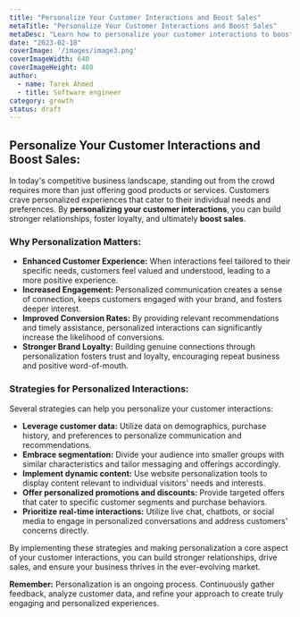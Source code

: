 ```yaml
---
title: "Personalize Your Customer Interactions and Boost Sales"
metaTitle: "Personalize Your Customer Interactions and Boost Sales"
metaDesc: "Learn how to personalize your customer interactions to boost sales and foster stronger relationships with your audience."
date: "2023-02-18"
coverImage: '/images/image3.png'
coverImageWidth: 640
coverImageHeight: 480
author:
  - name: Tarek Ahmed
  - title: Software engineer
category: growth
status: draft
---
```


## Personalize Your Customer Interactions and Boost Sales:

In today's competitive business landscape, standing out from the crowd requires more than just offering good products or services. Customers crave personalized experiences that cater to their individual needs and preferences. By **personalizing your customer interactions**, you can build stronger relationships, foster loyalty, and ultimately **boost sales**.

### Why Personalization Matters:

- **Enhanced Customer Experience:** When interactions feel tailored to their specific needs, customers feel valued and understood, leading to a more positive experience.
- **Increased Engagement:** Personalized communication creates a sense of connection, keeps customers engaged with your brand, and fosters deeper interest.
- **Improved Conversion Rates:** By providing relevant recommendations and timely assistance, personalized interactions can significantly increase the likelihood of conversions.
- **Stronger Brand Loyalty:** Building genuine connections through personalization fosters trust and loyalty, encouraging repeat business and positive word-of-mouth.

### Strategies for Personalized Interactions:

Several strategies can help you personalize your customer interactions:

- **Leverage customer data:** Utilize data on demographics, purchase history, and preferences to personalize communication and recommendations.
- **Embrace segmentation:** Divide your audience into smaller groups with similar characteristics and tailor messaging and offerings accordingly.
- **Implement dynamic content:** Use website personalization tools to display content relevant to individual visitors' needs and interests.
- **Offer personalized promotions and discounts:** Provide targeted offers that cater to specific customer segments and purchase behaviors.
- **Prioritize real-time interactions:** Utilize live chat, chatbots, or social media to engage in personalized conversations and address customers' concerns directly.

By implementing these strategies and making personalization a core aspect of your customer interactions, you can build stronger relationships, drive sales, and ensure your business thrives in the ever-evolving market.

**Remember:** Personalization is an ongoing process. Continuously gather feedback, analyze customer data, and refine your approach to create truly engaging and personalized experiences.
